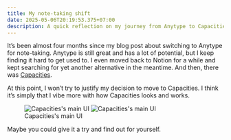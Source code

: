 ```yaml
---
title: My note-taking shift
date: 2025-05-06T20:19:53.375+07:00
description: A quick reflection on my journey from Anytype to Capacities in search of the right note-taking tool
---
```


It’s been almost four months since my blog post about switching to Anytype for note-taking. Anytype is still great and has a lot of potential, but I keep finding it hard to get used to. I even moved back to Notion for a while and kept searching for yet another alternative in the meantime. And then, there was [Capacities](https://capacities.io).

At this point, I won’t try to justify my decision to move to Capacities. I think it’s simply that I vibe more with how Capacities looks and works.

<figure class="extended-pt">
  <div class="extended-wrapper">
    <Image src={capacitiesLight} class="img-light shadow-xl" alt="Capacities's main UI" />
    <Image src={capacitiesDark} class="img-dark shadow-xl" alt="Capacities's main UI" />
  </div>
  <figcaption class="text-center">
      Capacities's main UI
  </figcaption>
</figure>

Maybe you could give it a try and find out for yourself.
